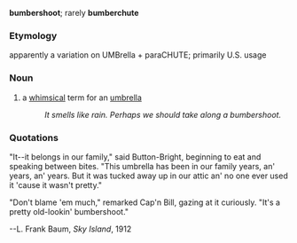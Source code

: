 '''bumbershoot'''; rarely '''bumberchute'''

===Etymology===
;apparently a variation on UMBrella + paraCHUTE; primarily U.S. usage

===Noun===
# a [[whimsical]] term for an [[umbrella]]
#: ''It smells like rain. Perhaps we should take along a bumbershoot.''

===Quotations===
;"It--it belongs in our family," said Button-Bright, beginning to eat and speaking between bites. "This umbrella has been in our family years, an' years, an' years. But it was tucked away up in our attic an' no one ever used it 'cause it wasn't pretty." 

;"Don't blame 'em much," remarked Cap'n Bill, gazing at it curiously. "It's a pretty old-lookin' bumbershoot."   
--L. Frank Baum, ''Sky Island'', 1912